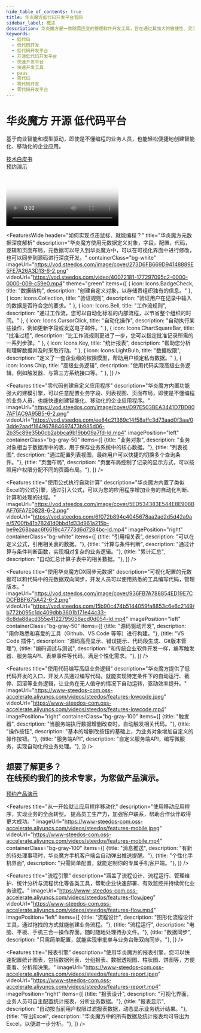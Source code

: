 ```yaml
---
hide_table_of_contents: true
title: 华炎魔方低代码开发平台官网
sidebar_label: 概述
description: 华炎魔方是一款随需应变的管理软件开发工具，旨在通过其强大的敏捷性、灵活性和开放性帮助企业创新、扩展和集成企业业务系统。基于该平台，您可以快速创建智能化、移动化的企业应用。
keywords: 
  - 低代码
  - 低代码开发
  - 低代码开发平台
  - 开源低代码开发平台
  - 快速开发平台
  - 快速开发工具
  - paas
  - 零代码
  - 零代码开发
  - 零代码开发平台
---
```



<main class="py-12 sm:py-12 bg-gray-100">
  <div class="text-center px-4 max-w-7xl mx-auto ">
    <h1 class="text-4xl tracking-tight font-extrabold text-gray-900 sm:text-5xl md:text-6xl">
      <span class="">华炎魔方</span>
      <span class="text-green-600">开源</span>
      <span class="">低代码平台</span>
    </h1>
    <p class="mt-3 max-w-md mx-auto text-base text-gray-500 sm:text-lg md:mt-5 md:text-2xl md:max-w-3xl">
      基于商业智能和模型驱动，即使是不懂编程的业务人员，也能轻松便捷地创建智能化、移动化的企业应用。
    </p>
    <div className="mt-5 sm:mt-8 sm:flex sm:justify-center">
      <div className="rounded-md shadow">
        <a href="http://oss.steedos.com/apps/pdfviewer/web/viewer.html?file=http://oss.steedos.com/docs/%E5%8D%8E%E7%82%8E%E9%AD%94%E6%96%B9%E6%8A%80%E6%9C%AF%E7%99%BD%E7%9A%AE%E4%B9%A6.pdf" target="_blank" className="w-full flex items-center justify-center px-8 py-3 border border-transparent text-base leading-6 font-medium rounded-md text-white bg-green-600 hover:bg-green-500 focus:outline-none focus:border-green-700 focus:shadow-outline-teal transition duration-150 ease-in-out md:py-4 md:text-lg md:px-10  hover:text-white">
          技术白皮书
        </a>
      </div>
      <div className="mt-3 sm:mt-0 sm:ml-3">
        <a href="/form/trial/" target="_blank" className="w-full flex items-center justify-center px-8 py-3 border border-transparent text-base leading-6 font-medium rounded-md text-green-700 bg-green-200 hover:text-green-600 hover:bg-green-300 focus:outline-none focus:shadow-outline-teal focus:border-green-300 transition duration-150 ease-in-out md:py-4 md:text-lg md:px-10">
          预约演示
        </a>
      </div>
    </div>
    <div className="relative mx-auto w-full lg:max-w-3xl mt-4">
      <div className="relative block w-full rounded-lg shadow-lg overflow-hidden focus:outline-none focus:shadow-outline">
        <Video 
            poster="https://www-steedos-com.oss-accelerate.aliyuncs.com/videos/creator/steedos-guide.jpg"
            autoplay={false}
            urls={[
                {name:"高清", url:"https://www-steedos-com.oss-accelerate.aliyuncs.com/videos/creator/steedos-guide.mp4"},
                {name:"标清", url:"https://vod.steedos.com/ef86bfc1c9314dc086e54cc934efcf75/13d008f336514d028756488d84be7d4d-c89dc504a68a67604ae88b9690fcd8f2-ld.mp4"},
            ]}/>
      </div>
    </div>
  </div>
</main>

<Customers/>



<FeaturesWide
  header="如何实现点击鼠标、就能编程？"
  title="华炎魔方元数据深度解析"
  description="华炎魔方使用元数据定义对象，字段，配置，代码，逻辑和页面布局，元数据可以导入到华炎魔方中，可以在可视化界面中进行修改，也可以同步到源码进行深度开发。"
  containerClass="bg-white"
  imageUrl="https://vod.steedos.com/image/cover/273D6FB669D94148889E5FE7A26A3D13-6-2.png"
  videoUrl="https://vod.steedos.com/video/40072181-177297095c2-0000-0000-009-c59e0.mp4"
  theme="green"
  items={[
    {
      icon: Icons.BadgeCheck,
      title: "数据结构", 
      description: "创建自定义对象，以存储贵组织独有的信息。"
    },
    {
      icon: Icons.Collection,
      title: "验证规则", 
      description: "验证用户在记录中输入的数据是否符合您的要求。"
    },
    {
      icon: Icons.Bell,
      title: "工作流规则", 
      description: "通过工作流，您可以自动化标准的内部流程，以节省整个组织的时间。"
    },
    {
      icon: Icons.CursorClick,
      title: "自动化操作", 
      description: "自动执行某些操作，例如更新字段或发送电子邮件。"
    },
    {
      icon: Icons.ChartSquareBar,
      title: "批准过程", 
      description: "比工作流规则更进了一步，您可以指定批准记录所需的一系列步骤。"
    },
    {
      icon: Icons.Key,
      title: "统计报表", 
      description: "帮助您分析和理解数据并及时采取行动。"
    },
    {
      icon: Icons.LightBulb,
      title: "数据权限", 
      description: "定义了一套企业级的权限模型，帮助用户锁定私有数据。"
    },
    {
      icon: Icons.Chip,
      title: "高级业务逻辑", 
      description: "使用代码实现高级业务逻辑，例如触发器、与第三方系统接口等。"
    },
  ]}
/>

<Features 
  title="零代码创建自定义应用程序"
  description="华炎魔方内置功能强大的建模引擎，可以任意配置业务字段、列表视图、页面布局，即使是不懂编程的业务人员，也能快速创建智能化、移动化的企业应用程序。"
  imageUrl="https://vod.steedos.com/image/cover/D97E503BEA3441D7BD807AF1AC9A95B5-6-2.png"
  videoUrl="https://vod.steedos.com/ee84c21369c14f58affc3d73aad0f3aa/03dde2aadf164967884697473b985d06-2b35c89e35b0cb2abbca9b19bb09a7fd-ld.mp4"
  imagePosition="left"  
  containerClass="bg-gray-50"
  items={[
    {title: "业务对象", description: "业务对象相当于数据库中的表，用于保存业务系统中的核心数据。"},
    {title: "列表视图", description: "通过配置列表视图，最终用户可以快捷的切换多个查询条件。"},
    {title: "页面布局", description: "页面布局控制了记录的显示方式，可以按照用户权限分配不同的页面布局。"},
  ]}
/>


<Features 
  title="使用公式执行自动计算"
  description="华炎魔方内置了类似Excel的公式引擎，通过引入公式，可以为您的应用程序增加业务的自动化判断、计算和处理的过程。"
  imageUrl="https://vod.steedos.com/image/cover/5ED534383E544E8E908BAF76FA7E0828-6-2.png"
  videoUrl="https://vod.steedos.com/6f072b894c4045678aa2ad2d5d42a9ae/5700fb41b78241d0bbd1d33d961a215b-be9e268baac6f6619c47773d6d7284bc-ld.mp4"
  imagePosition="right"
  containerClass="bg-white"
  items={[
    {title: "引用相关表", description: "可以在定义公式，引用相关表的数据。"},
    {title: "计算与条件判断", description: "通过计算与条件判断函数，实现相对复杂的业务逻辑。"},
    {title: "累计汇总", description: "自动汇总计算子表中的相关数据。"},
  ]}
/>

<Features 
  title="使用华炎魔方DX同步元数据"
  description="可视化配置的元数据可以和代码中的元数据双向同步，开发人员可以使用熟悉的工具编写代码，管理版本。"
  imageUrl="https://vod.steedos.com/image/cover/936FB7A788854ED19E7CDCFBBF675A42-6-2.png"
  videoUrl="https://vod.steedos.com/15b90c474b5144059fa8853c6e6c2149/b772b095c1dc409dbb3601b171e44c33-6c8da88acd355e4122795056acd0d054-ld.mp4"
  imagePosition="left"
  containerClass="bg-gray-50"
  items={[
    {title: "源码驱动开发", description: "用你熟悉和喜爱的工具（Github、VS Code 等等）进行构建。"},
    {title: "VS Code 插件", description: "源码高亮显示、错误提示、代码段生成、Git版本管理"},
    {title: "编码调试与测试", description: "和传统企业软件开发一样，编写触发器、服务端API、表单事件等代码，满足个性化需求。"},
  ]}
/>

<Features 
  title="使用代码编写高级业务逻辑"
  description="华炎魔方提供了低代码开发的入口，开发人员通过编写代码，就能实现特定条件下的自动运行、截停、回滚等业务逻辑，让业务在无人值守的情况下自动运转，驱动效率提升。"
  imageUrl="https://www-steedos-com.oss-accelerate.aliyuncs.com/videos/steedos/features-lowcode.jpeg"
  videoUrl="https://www-steedos-com.oss-accelerate.aliyuncs.com/videos/steedos/features-lowcode.mp4"
  imagePosition="right"
  containerClass="bg-gray-100"
  items={[
    {title: "触发器", description: "当服务端执行数据增删改查时，自动触发相关代码。"},
    {title: "操作按钮", description: "基本的增删改按钮的基础上，为业务对象增加自定义的操作按钮。"},
    {title: "服务端API", description: "自定义服务端API，编写微服务，实现自动化的业务处理。"},
  ]}
/>

<div class="bg-gray-200">
  <div class="max-w-screen-xl mx-auto text-center py-12 px-4 sm:px-6 lg:py-16 lg:px-8">
    <h2 class="text-3xl leading-9 font-extrabold tracking-tight text-gray-900 sm:text-4xl sm:leading-10">
      想要了解更多？
      <br/>
      在线预约我们的技术专家，为您做产品演示。
    </h2>
    <div class="mt-8 flex justify-center">
      <div class="inline-flex rounded-md shadow">
        <a href="/form/trial" class="inline-flex items-center justify-center px-5 py-3 border border-transparent text-base leading-6 font-medium rounded-md text-white bg-green-600 hover:text-white hover:bg-green-500 focus:outline-none focus:shadow-outline transition duration-150 ease-in-out">
          预约产品演示
        </a>
      </div>
    </div>
  </div>
</div>


<Features 
  title="从一开始就让应用程序移动化"
  description="使用移动应用程序，实现业务的全面转型。 提高员工生产力，加强客户联系，帮助合作伙伴取得更大成功。"
  imageUrl="https://www-steedos-com.oss-accelerate.aliyuncs.com/videos/steedos/features-mobile.jpeg"
  videoUrl="https://www-steedos-com.oss-accelerate.aliyuncs.com/videos/steedos/features-mobile.mp4"
  containerClass="bg-gray-100"
  items={[
    {title: "消息推送", description: "有新的待处理事项时，华炎魔方手机客户端会自动弹出推送提醒。"},
    {title: "个性化手机界面", description: "只需简单配置，就能定制你的专属手机客户端。"},
  ]}
/>

<Features 
  title="流程引擎"
  description="涵盖了流程设计、流程运行、管理维护、统计分析与流程优化等各类工具，帮助企业快速部署、有效监控并持续优化业务流程。"
  imageUrl="https://www-steedos-com.oss-accelerate.aliyuncs.com/videos/steedos/features-flow.jpeg"
  videoUrl="https://www-steedos-com.oss-accelerate.aliyuncs.com/videos/steedos/features-flow.mp4"
  imagePosition="left"
  items={[
    {title: "流程设计", description: "图形化流程设计工具，通过拖拽的方式就能创建业务流程。"},
    {title: "流程运行", description: "电脑、平板、手机三合一操作界面，随时随地处理待办文件。"},
    {title: "数据同步", description: "只需简单配置，就能实现审批单与业务台账双向同步。"},
  ]}
/>

<Features 
  title="报表引擎"
  description="使用华炎魔方的报表引擎，您可以快速配置统计图表，包括数据列表、分组报表、数据透视图、柱状图、饼图等，方便查看、分析和决策。"
  imageUrl="https://www-steedos-com.oss-accelerate.aliyuncs.com/videos/steedos/features-report.jpeg"
  videoUrl="https://www-steedos-com.oss-accelerate.aliyuncs.com/videos/steedos/features-report.mp4"
  imagePosition="right"
  items={[
    {title: "报表设计", description: "可视化界面，业务人员可自主配置统计报表，分析业务数据。"},
    {title: "报表显示", description: "自动按当前用户权限过滤报表数据，动态显示业务统计结果。"},
    {title: "导出Excel", description: "华炎魔方中的所有数据及统计报表均可导出为Excel，以便进一步分析。"},
  ]}
/>

<FAQ/>
